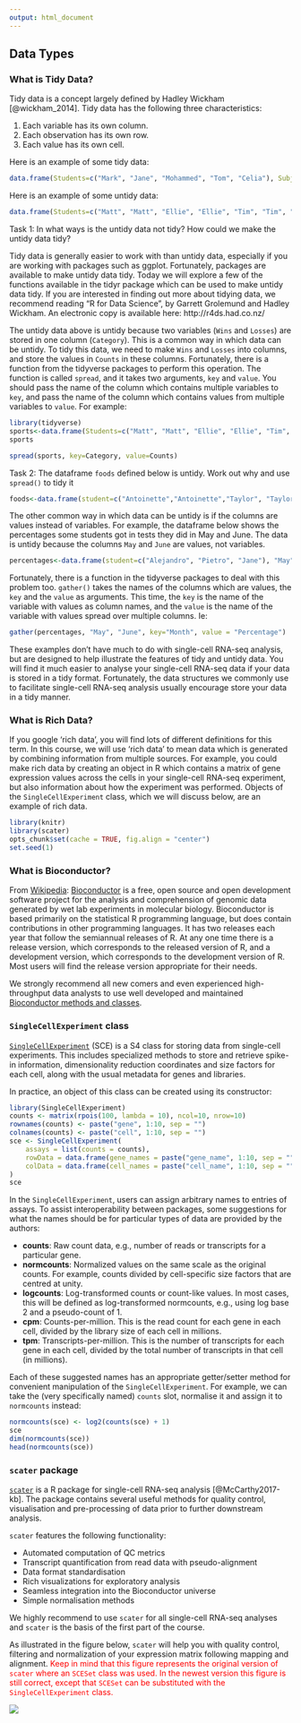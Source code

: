 ```yaml
---
output: html_document
---
```


## Data Types

### What is Tidy Data?

Tidy data is a concept largely defined by Hadley Wickham [@wickham_2014]. Tidy data has the following three characteristics:

1. Each variable has its own column.
2. Each observation has its own row.
3. Each value has its own cell.

Here is an example of some tidy data:
```R
data.frame(Students=c("Mark", "Jane", "Mohammed", "Tom", "Celia"), Subject=c("Maths", "Biology", "Physics", "Maths", "Computing"), Years=c(1,2,3,2,3), Score=c(5,6,4,7,9))
```

Here is an example of some untidy data:
```R
data.frame(Students=c("Matt", "Matt", "Ellie", "Ellie", "Tim", "Tim", "Louise", "Louise", "Kelly", "Kelly"), Sport=c("Tennis","Tennis", "Rugby", "Rugby","Football", "Football","Swimming","Swimming", "Running", "Running"), Category=c("Wins", "Losses", "Wins", "Losses", "Wins", "Losses", "Wins", "Losses", "Wins", "Losses"), Counts=c(0,1,3,2,1,4,2,2,5,1))
```

Task 1: In what ways is the untidy data not tidy? How could we make the untidy data tidy?

Tidy data is generally easier to work with than untidy data, especially if you are working with packages such as ggplot. Fortunately, packages are available to make untidy data tidy. Today we will explore a few of the functions available in the tidyr package which can be used to make untidy data tidy. If you are interested in finding out more about tidying data, we recommend reading "R for Data Science", by Garrett Grolemund and Hadley Wickham. An electronic copy is available here: http://r4ds.had.co.nz/

The untidy data above is untidy because two variables (`Wins` and `Losses`) are stored in one column (`Category`). This is a common way in which data can be untidy. To tidy this data, we need to make `Wins` and `Losses` into columns, and store the values in `Counts` in these columns. Fortunately, there is a function from the tidyverse packages to perform this operation. The function is called `spread`, and it takes two arguments, `key` and `value`. You should pass the name of the column which contains multiple variables to `key`, and pass the name of the column which contains values from multiple variables to `value`. For example:

```R
library(tidyverse)
sports<-data.frame(Students=c("Matt", "Matt", "Ellie", "Ellie", "Tim", "Tim", "Louise", "Louise", "Kelly", "Kelly"), Sport=c("Tennis","Tennis", "Rugby", "Rugby","Football", "Football","Swimming","Swimming", "Running", "Running"), Category=c("Wins", "Losses", "Wins", "Losses", "Wins", "Losses", "Wins", "Losses", "Wins", "Losses"), Counts=c(0,1,3,2,1,4,2,2,5,1))
sports

spread(sports, key=Category, value=Counts)
```

Task 2: The dataframe `foods` defined below is untidy. Work out why and use `spread()` to tidy it

```R
foods<-data.frame(student=c("Antoinette","Antoinette","Taylor", "Taylor", "Alexa", "Alexa"), Category=c("Dinner", "Dessert", "Dinner", "Dessert", "Dinner","Dessert"), Frequency=c(3,1,4,5,2,1))
```

The other common way in which data can be untidy is if the columns are values instead of variables. For example, the dataframe below shows the percentages some students got in tests they did in May and June. The data is untidy because the columns `May` and `June` are values, not variables.

```R
percentages<-data.frame(student=c("Alejandro", "Pietro", "Jane"), "May"=c(90,12,45), "June"=c(80,30,100))
```

Fortunately, there is a function in the tidyverse packages to deal with this problem too. `gather()` takes the names of the columns which are values, the `key` and the `value` as arguments. This time, the `key` is the name of the variable with values as column names, and the `value` is the name of the variable with values spread over multiple columns. Ie:

```R
gather(percentages, "May", "June", key="Month", value = "Percentage")
```

These examples don't have much to do with single-cell RNA-seq analysis, but are designed to help illustrate the features of tidy and untidy data. You will find it much easier to analyse your single-cell RNA-seq data if your data is stored in a tidy format. Fortunately, the data structures we commonly use to facilitate single-cell RNA-seq analysis usually encourage store your data in a tidy manner.

### What is Rich Data?

If you google 'rich data', you will find lots of different definitions for this term. In this course, we will use 'rich data' to mean data which is generated by combining information from multiple sources. For example, you could make rich data by creating an object in R which contains a matrix of gene expression values across the cells in your single-cell RNA-seq experiment, but also information about how the experiment was performed. Objects of the `SingleCellExperiment` class, which we will discuss below, are an example of rich data.

```r
library(knitr)
library(scater)
opts_chunk$set(cache = TRUE, fig.align = "center")
set.seed(1)
```

### What is Bioconductor?

From [Wikipedia](https://en.wikipedia.org/wiki/Bioconductor):
[Bioconductor](https://www.bioconductor.org/) is a free, open source and open development software project for the analysis and comprehension of genomic data generated by wet lab experiments in molecular biology. Bioconductor is based primarily on the statistical R programming language, but does contain contributions in other programming languages. It has two releases each year that follow the semiannual releases of R. At any one time there is a release version, which corresponds to the released version of R, and a development version, which corresponds to the development version of R. Most users will find the release version appropriate for their needs.

We strongly recommend all new comers and even experienced high-throughput data analysts to use well developed and maintained [Bioconductor methods and classes](https://www.bioconductor.org/developers/how-to/commonMethodsAndClasses/).

### `SingleCellExperiment` class

[`SingleCellExperiment`](http://bioconductor.org/packages/SingleCellExperiment) (SCE) is a S4 class for storing data from single-cell experiments. This includes specialized methods to store and retrieve spike-in information, dimensionality reduction coordinates and size factors for each cell, along with the usual metadata for genes and libraries.

In practice, an object of this class can be created using its constructor:
```r
library(SingleCellExperiment)
counts <- matrix(rpois(100, lambda = 10), ncol=10, nrow=10)
rownames(counts) <- paste("gene", 1:10, sep = "")
colnames(counts) <- paste("cell", 1:10, sep = "")
sce <- SingleCellExperiment(
    assays = list(counts = counts),
    rowData = data.frame(gene_names = paste("gene_name", 1:10, sep = "")),
    colData = data.frame(cell_names = paste("cell_name", 1:10, sep = ""))
)
sce
```

In the `SingleCellExperiment`, users can assign arbitrary names to entries of assays. To assist interoperability between packages, some suggestions for what the names should be for particular types of data are provided by the authors:

* __counts__: Raw count data, e.g., number of reads or transcripts for a particular gene.
* __normcounts__: Normalized values on the same scale as the original counts. For example, counts divided by cell-specific size factors that are centred at unity.
* __logcounts__: Log-transformed counts or count-like values. In most cases, this will be defined as log-transformed normcounts, e.g., using log base 2 and a pseudo-count of 1.
* __cpm__: Counts-per-million. This is the read count for each gene in each cell, divided by the library size of each cell in millions.
* __tpm__: Transcripts-per-million. This is the number of transcripts for each gene in each cell, divided by the total number of transcripts in that cell (in millions).

Each of these suggested names has an appropriate getter/setter method for convenient manipulation of the `SingleCellExperiment`. For example, we can take the (very specifically named) `counts` slot, normalise it and assign it to `normcounts` instead:

```r
normcounts(sce) <- log2(counts(sce) + 1)
sce
dim(normcounts(sce))
head(normcounts(sce))
```

### `scater` package

[`scater`](http://bioconductor.org/packages/scater/) is a R package for single-cell RNA-seq analysis [@McCarthy2017-kb]. The package contains several useful methods for quality control, visualisation and pre-processing of data prior to further downstream analysis.

`scater` features the following functionality:

* Automated computation of QC metrics
* Transcript quantification from read data with pseudo-alignment
* Data format standardisation
* Rich visualizations for exploratory analysis
* Seamless integration into the Bioconductor universe
* Simple normalisation methods

We highly recommend to use `scater` for all single-cell RNA-seq analyses and `scater` is the basis of the first part of the course.

As illustrated in the figure below, `scater` will help you with quality control, filtering and normalization of your expression matrix following mapping and alignment. <span style="color:red">Keep in mind that this figure represents the original version of `scater` where an `SCESet` class was used. In the newest version this figure is still correct, except that `SCESet` can be substituted with the `SingleCellExperiment` class.</span>


![](figures/scater_qc_workflow.png)


